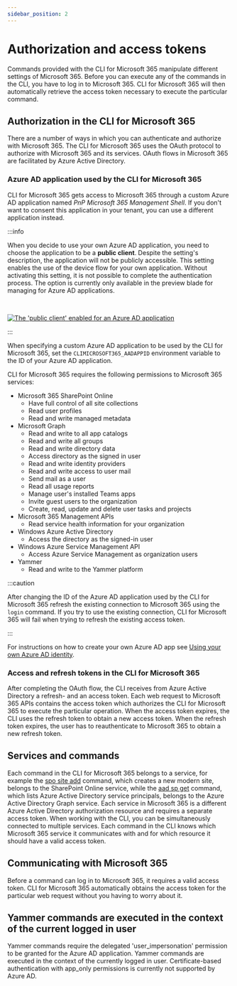 ```yaml
---
sidebar_position: 2
---
```


# Authorization and access tokens

Commands provided with the CLI for Microsoft 365 manipulate different settings of Microsoft 365. Before you can execute any of the commands in the CLI, you have to log in to Microsoft 365. CLI for Microsoft 365 will then automatically retrieve the access token necessary to execute the particular command.

## Authorization in the CLI for Microsoft 365

There are a number of ways in which you can authenticate and authorize with Microsoft 365. The CLI for Microsoft 365 uses the OAuth protocol to authorize with Microsoft 365 and its services. OAuth flows in Microsoft 365 are facilitated by Azure Active Directory.

### Azure AD application used by the CLI for Microsoft 365

CLI for Microsoft 365 gets access to Microsoft 365 through a custom Azure AD application named _PnP Microsoft 365 Management Shell_. If you don't want to consent this application in your tenant, you can use a different application instead.

:::info

When you decide to use your own Azure AD application, you need to choose the application to be a **public client**. Despite the setting's description, the application will not be publicly accessible. This setting enables the use of the device flow for your own application. Without activating this setting, it is not possible to complete the authentication process. The option is currently only available in the preview blade for managing for Azure AD applications.

<br/>

[![The 'public client' enabled for an Azure AD application](../images/activate-public-client-aad-app.png)](../images/activate-public-client-aad-app.png)

:::

When specifying a custom Azure AD application to be used by the CLI for Microsoft 365, set the `CLIMICROSOFT365_AADAPPID` environment variable to the ID of your Azure AD application.

CLI for Microsoft 365 requires the following permissions to Microsoft 365 services:

- Microsoft 365 SharePoint Online
  - Have full control of all site collections
  - Read user profiles
  - Read and write managed metadata
- Microsoft Graph
  - Read and write to all app catalogs
  - Read and write all groups
  - Read and write directory data
  - Access directory as the signed in user
  - Read and write identity providers
  - Read and write access to user mail
  - Send mail as a user
  - Read all usage reports
  - Manage user's installed Teams apps
  - Invite guest users to the organization
  - Create, read, update and delete user tasks and projects
- Microsoft 365 Management APIs
  - Read service health information for your organization
- Windows Azure Active Directory
  - Access the directory as the signed-in user
- Windows Azure Service Management API
  - Access Azure Service Management as organization users
- Yammer
  - Read and write to the Yammer platform

:::caution

After changing the ID of the Azure AD application used by the CLI for Microsoft 365 refresh the existing connection to Microsoft 365 using the `login` command. If you try to use the existing connection, CLI for Microsoft 365 will fail when trying to refresh the existing access token.

:::

For instructions on how to create your own Azure AD app see [Using your own Azure AD identity](../user-guide/using-own-identity.mdx).

### Access and refresh tokens in the CLI for Microsoft 365

After completing the OAuth flow, the CLI receives from Azure Active Directory a refresh- and an access token. Each web request to Microsoft 365 APIs contains the access token which authorizes the CLI for Microsoft 365 to execute the particular operation. When the access token expires, the CLI uses the refresh token to obtain a new access token. When the refresh token expires, the user has to reauthenticate to Microsoft 365 to obtain a new refresh token.

## Services and commands

Each command in the CLI for Microsoft 365 belongs to a service, for example the [spo site add](../cmd/spo/site/site-add.mdx) command, which creates a new modern site, belongs to the SharePoint Online service, while the [aad sp get](../cmd/aad/sp/sp-get.mdx) command, which lists Azure Active Directory service principals, belongs to the Azure Active Directory Graph service. Each service in Microsoft 365 is a different Azure Active Directory authorization resource and requires a separate access token. When working with the CLI, you can be simultaneously connected to multiple services. Each command in the CLI knows which Microsoft 365 service it communicates with and for which resource it should have a valid access token.

## Communicating with Microsoft 365

Before a command can log in to Microsoft 365, it requires a valid access token. CLI for Microsoft 365 automatically obtains the access token for the particular web request without you having to worry about it.

## Yammer commands are executed in the context of the current logged in user

Yammer commands require the delegated 'user_impersonation' permission to be granted for the Azure AD application. Yammer commands are executed in the context of the currently logged in user. Certificate-based authentication with app_only permissions is currently not supported by Azure AD.
